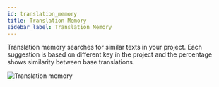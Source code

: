 ---
id: translation_memory
title: Translation Memory
sidebar_label: Translation Memory
---

Translation memory searches for similar texts in your project. Each suggestion is based on different key in the project and the percentage shows similarity between base translations.

![Translation memory](/img/docs/platform/translation_memory.png)
